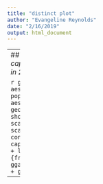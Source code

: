 ```yaml
---
title: "distinct plot"
author: "Evangeline Reynolds"
date: "2/16/2019"
output: html_document
---
```



---
## Target output:  *Country per capita GDP versus life expectency in 2007*

```r
ggplot(gapminder) +
  aes(gdpPercap, lifeExp, size = pop, color = continent) +
  aes(group = country) +
  geom_point(alpha = 0.7, show.legend = FALSE) +
  scale_size(range = c(2, 12)) +
  scale_x_log10() +
  facet_wrap(~ continent) +
  labs(x = 'GDP per capita', y = 'life expectancy') +
  labs(title = 'Year: {frame_time}') +
  gganimate::transition_time(year) +
  gganimate::ease_aes('linear')
```



---